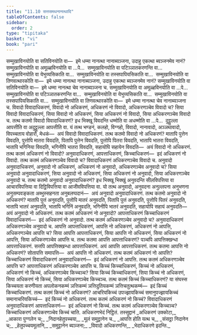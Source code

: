 ```yaml
---
title: "11.10 सत्तसमथनानत्थादि"
tableOfContents: false
sidebar:
  order: 2
type: "tipitaka"
basket: "vi"
book: "pari"
---
```



<DynamicBreadcrumb />

<Division number="354" book="pari">

<Paragraph number="1745" book="pari">
सम्मुखाविनयोति वा सतिविनयोति वा—  इमे धम्मा नानत्था नानाब्यञ्जना, उदाहु एकत्था ब्यञ्जनमेव नानं? सम्मुखाविनयोति वा अमूळ्हविनयोति वा …पे…  सम्मुखाविनयोति वा पटिञ्ञातकरणन्ति वा…  सम्मुखाविनयोति वा येभुय्यसिकाति वा…  सम्मुखाविनयोति वा तस्सपापियसिकाति वा…  सम्मुखाविनयोति वा तिणवत्थारकोति वा—  इमे धम्मा नानत्था नानाब्यञ्जना, उदाहु एकत्था ब्यञ्जनमेव नानं? सम्मुखाविनयोति वा सतिविनयोति वा—  इमे धम्मा नानत्था चेव नानाब्यञ्जना च. सम्मुखाविनयोति वा अमूळ्हविनयोति वा …पे…  सम्मुखाविनयोति वा पटिञ्ञातकरणन्ति वा…  सम्मुखाविनयोति वा येभुय्यसिकाति वा…  सम्मुखाविनयोति वा तस्सपापियसिकाति वा…  सम्मुखाविनयोति वा तिणवत्थारकोति वा—  इमे धम्मा नानत्था चेव नानाब्यञ्जना च.
</Paragraph>

</Division>
<Division number="355" book="pari">

<Paragraph number="1746" book="pari">
विवादो विवादाधिकरणं, विवादो नो अधिकरणं, अधिकरणं नो विवादो, अधिकरणञ्चेव विवादो च? सिया विवादो विवादाधिकरणं, सिया विवादो नो अधिकरणं, सिया अधिकरणं नो विवादो, सिया अधिकरणञ्चेव विवादो च.
</Paragraph>

<Paragraph number="1747" book="pari">
तत्थ कतमो विवादो विवादाधिकरणं? इध भिक्खू विवदन्ति धम्मोति वा अधम्मोति वा …पे…  दुट्ठुल्ला आपत्तीति वा अदुट्ठुल्ला आपत्तीति वा. यं तत्थ भण्डनं, कलहो, विग्गहो, विवादो, नानावादो, अञ्ञथावादो, विपच्चताय वोहारो, मेधकं—  अयं विवादो विवादाधिकरणं.
</Paragraph>

<Paragraph number="1748" book="pari">
तत्थ कतमो विवादो नो अधिकरणं? मातापि पुत्तेन विवदति, पुत्तोपि मातरा विवदति, पितापि पुत्तेन विवदति, पुत्तोपि पितरा विवदति, भातापि भातरा विवदति, भातापि भगिनिया विवदति, भगिनीपि भातरा विवदति, सहायोपि सहायेन विवदति—  अयं विवादो नो अधिकरणं.
</Paragraph>

<Paragraph number="1749" book="pari">
तत्थ कतमं अधिकरणं नो विवादो? अनुवादाधिकरणं, आपत्ताधिकरणं, किच्चाधिकरणं—  इदं अधिकरणं नो विवादो.
</Paragraph>

<Paragraph number="1750" book="pari">
तत्थ कतमं अधिकरणञ्चेव विवादो च? विवादाधिकरणं अधिकरणञ्चेव विवादो च.
</Paragraph>

</Division>
<Division number="356" book="pari">

<Paragraph number="1751" book="pari">
अनुवादो अनुवादाधिकरणं, अनुवादो नो अधिकरणं, अधिकरणं नो अनुवादो, अधिकरणञ्चेव अनुवादो च? सिया अनुवादो अनुवादाधिकरणं, सिया अनुवादो नो अधिकरणं, सिया अधिकरणं नो अनुवादो, सिया अधिकरणञ्चेव अनुवादो च.
</Paragraph>

<Paragraph number="1752" book="pari">
तत्थ कतमो अनुवादो अनुवादाधिकरणं? इध भिक्खू भिक्खुं अनुवदन्ति सीलविपत्तिया वा आचारविपत्तिया वा दिट्ठिविपत्तिया वा आजीवविपत्तिया वा. यो तत्थ अनुवादो, अनुवदना अनुल्लपना अनुभणना अनुसम्पवङ्कता अब्भुस्सहनता अनुबलप्पदानं—  अयं अनुवादो अनुवादाधिकरणं.
</Paragraph>

<Paragraph number="1753" book="pari">
तत्थ कतमो अनुवादो नो अधिकरणं? मातापि पुत्तं अनुवदति, पुत्तोपि मातरं अनुवदति, पितापि पुत्तं अनुवदति, पुत्तोपि पितरं अनुवदति, भातापि भातरं अनुवदति, भातापि भगिनिं अनुवदति, भगिनीपि भातरं अनुवदति, सहायोपि सहायं अनुवदति—  अयं अनुवादो नो अधिकरणं.
</Paragraph>

<Paragraph number="1754" book="pari">
तत्थ कतमं अधिकरणं नो अनुवादो? आपत्ताधिकरणं किच्चाधिकरणं विवादाधिकरणं—  इदं अधिकरणं नो अनुवादो.
</Paragraph>

<Paragraph number="1755" book="pari">
तत्थ कतमं अधिकरणञ्चेव अनुवादो च? अनुवादाधिकरणं अधिकरणञ्चेव अनुवादो च.
</Paragraph>

</Division>
<Division number="357" book="pari">

<Paragraph number="1756" book="pari">
आपत्ति आपत्ताधिकरणं, आपत्ति नो अधिकरणं, अधिकरणं नो आपत्ति, अधिकरणञ्चेव आपत्ति च? सिया आपत्ति आपत्ताधिकरणं, सिया आपत्ति नो अधिकरणं, सिया अधिकरणं नो आपत्ति, सिया अधिकरणञ्चेव आपत्ति च.
</Paragraph>

<Paragraph number="1757" book="pari">
तत्थ कतमा आपत्ति आपत्ताधिकरणं? पञ्चपि आपत्तिक्खन्धा आपत्ताधिकरणं. सत्तपि आपत्तिक्खन्धा आपत्ताधिकरणं. अयं आपत्ति आपत्ताधिकरणं.
</Paragraph>

<Paragraph number="1758" book="pari">
तत्थ कतमा आपत्ति नो अधिकरणं? सोतापत्ति समापत्ति—  अयं आपत्ति नो अधिकरणं.
</Paragraph>

<Paragraph number="1759" book="pari">
तत्थ कतमं अधिकरणं नो आपत्ति? किच्चाधिकरणं विवादाधिकरणं अनुवादाधिकरणं—  इदं अधिकरणं नो आपत्ति.
</Paragraph>

<Paragraph number="1760" book="pari">
तत्थ कतमं अधिकरणञ्चेव आपत्ति च? आपत्ताधिकरणं अधिकरणञ्चेव आपत्ति च.
</Paragraph>

</Division>
<Division number="358" book="pari">

<Paragraph number="1761" book="pari">
किच्चं किच्चाधिकरणं, किच्चं नो अधिकरणं, अधिकरणं नो किच्चं, अधिकरणञ्चेव किच्चञ्च? सिया किच्चं किच्चाधिकरणं, सिया किच्चं नो अधिकरणं, सिया अधिकरणं नो किच्चं, सिया अधिकरणञ्चेव किच्चञ्च.
</Paragraph>

<Paragraph number="1762" book="pari">
तत्थ कतमं किच्चं किच्चाधिकरणं? या संघस्स किच्चयता करणीयता अपलोकनकम्मं ञत्तिकम्मं ञत्तिदुतियकम्मं ञत्तिचतुत्थकम्मं—  इदं किच्चं किच्चाधिकरणं.
</Paragraph>

<Paragraph number="1763" book="pari">
तत्थ कतमं किच्चं नो अधिकरणं? आचरियकिच्चं उपज्झायकिच्चं समानुपज्झायकिच्चं समानाचरियकिच्चं—  इदं किच्चं नो अधिकरणं.
</Paragraph>

<Paragraph number="1764" book="pari">
तत्थ कतमं अधिकरणं नो किच्चं? विवादाधिकरणं अनुवादाधिकरणं आपत्ताधिकरणं—  इदं अधिकरणं नो किच्चं.
</Paragraph>

<Paragraph number="1765" book="pari">
तत्थ कतमं अधिकरणञ्चेव किच्चञ्च? किच्चाधिकरणं अधिकरणञ्चेव किच्चं चाति.

</Paragraph>
</Division>

<Paragraph number="1766" type="center" book="pari">
अधिकरणभेदं निट्ठितं.



</Paragraph>

<Paragraph number="1767" type="center" book="pari">
तस्सुद्दानं


</Paragraph>

<Paragraph number="1768" type="verses" book="pari">
_अधिकरणं उक्कोटा,_  
_आकारा पुग्गलेन च;_  
_निदानहेतुपच्चया,_  
_मूलं समुट्ठानेन च._  

</Paragraph>

<Paragraph number="1769" type="verses" book="pari">
_आपत्ति होति यत्थ च,_  
_संसट्ठा निदानेन च;_  
_हेतुपच्चयमूलानि,_  
_समुट्ठानेन ब्यञ्जना;_  
_विवादो अधिकरणन्ति,_  
_भेदाधिकरणे इदन्ति._
</Paragraph>